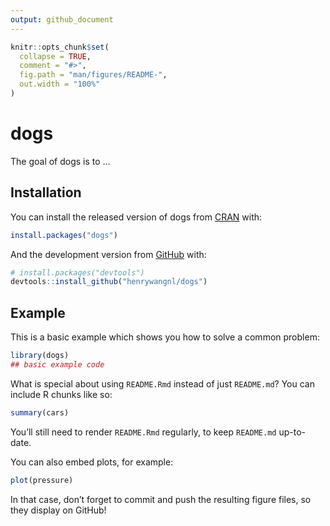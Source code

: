 ```yaml
---
output: github_document
---
```


<!-- README.md is generated from README.Rmd. Please edit that file -->

```r
knitr::opts_chunk$set(
  collapse = TRUE,
  comment = "#>",
  fig.path = "man/figures/README-",
  out.width = "100%"
)
```

# dogs

<!-- badges: start -->
<!-- badges: end -->

The goal of dogs is to ...

## Installation

You can install the released version of dogs from [CRAN](https://CRAN.R-project.org) with:

``` r
install.packages("dogs")
```

And the development version from [GitHub](https://github.com/) with:

``` r
# install.packages("devtools")
devtools::install_github("henrywangnl/dogs")
```
## Example

This is a basic example which shows you how to solve a common problem:

```r
library(dogs)
## basic example code
```

What is special about using `README.Rmd` instead of just `README.md`? You can include R chunks like so:

```r
summary(cars)
```

You'll still need to render `README.Rmd` regularly, to keep `README.md` up-to-date.

You can also embed plots, for example:

```r
plot(pressure)
```

In that case, don't forget to commit and push the resulting figure files, so they display on GitHub!
